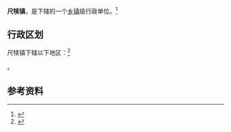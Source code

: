 {{中国乡级行政区|54/21/25/101/000}}

'''尺犊镇'''，是{{PRC admin/fullname|54/21/25/101/000|3}}下辖的一个[[乡镇|乡镇]]级行政单位。<ref>{{PRC admin/ref sgc|{{PRC admin/parent|54/21/25/101/000}}}}</ref>

== 行政区划 ==

尺犊镇下辖以下地区：<ref>{{PRC admin/ref sgc|54/21/25/101/000}}</ref>

{{PRC admin/children|54/21/25/101/000}}。

== 参考资料 ==

{{reflist}}

{{行政区划小作品}}
{{PRC admin/navcat|54/21/25/101/000}}